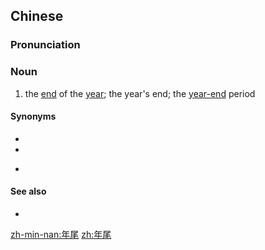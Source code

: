 ==Chinese==
{{zh-forms}}

===Pronunciation===
{{zh-pron
|m=niánwěi
|c=nin4 mei5
|h=pfs=ngièn-mî
|mn=nî-bóe/nî-bé
|cat=n
}}

===Noun===
{{zh-noun}}

# the [[end]] of the [[year]]; the year's end; the [[year-end]] period

====Synonyms====
* {{zh-l|年末}}
* {{zh-l|年終}}
* {{qualifier|Min Nan}} {{zh-l|年兜}}

====See also====
* {{zh-l|年初}}

{{zh-cat|Time}}

[[zh-min-nan:年尾]]
[[zh:年尾]]